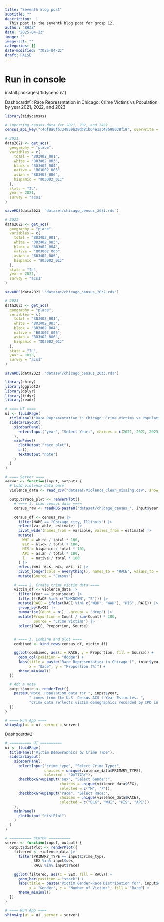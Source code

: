 ```yaml
---
title: "Seventh blog post"
subtitle: ""
description:  |
  This post is the seventh blog post for group 12.
author: "BHZZ"
date: "2025-04-22"
image: ""
image-alt: ""
categories: []
date-modified: "2025-04-22"
draft: FALSE
---
```


# Run in console
install.packages("tidycensus")

Dashboard#1: Race Representation in Chicago: Crime Victims vs Population by year 2021, 2022, and 2023
```r
library(tidycensus)

# importing census data for 2021, 202, and 2022
census_api_key("c4df8a0f6334859b29db81b64e1ac48b98038f19", overwrite = TRUE)

# 2021
data2021 <- get_acs(
  geography = "place",
  variables = c(
    total = "B03002_001",
    white = "B03002_003",
    black = "B03002_004",
    native = "B03002_005",
    asian = "B03002_006",
    hispanic = "B03002_012"
  ),
  state = "IL",
  year = 2021,
  survey = "acs1"
)

saveRDS(data2021, "dataset/chicago_census_2021.rds")

# 2022
data2022 <- get_acs(
  geography = "place",
  variables = c(
    total = "B03002_001",
    white = "B03002_003",
    black = "B03002_004",
    native = "B03002_005",
    asian = "B03002_006",
    hispanic = "B03002_012"
  ),
  state = "IL",
  year = 2022,
  survey = "acs1"
)

saveRDS(data2022, "dataset/chicago_census_2022.rds")

# 2023
data2023 <- get_acs(
  geography = "place",
  variables = c(
    total = "B03002_001",
    white = "B03002_003",
    black = "B03002_004",
    native = "B03002_005",
    asian = "B03002_006",
    hispanic = "B03002_012"
  ),
  state = "IL",
  year = 2023,
  survey = "acs1"
)

saveRDS(data2023, "dataset/chicago_census_2023.rds")


```

```r
library(shiny)
library(ggplot2)
library(dplyr)
library(tidyr)
library(readr)

```

```r
# ==== UI ====
ui <- fluidPage(
  titlePanel("Race Representation in Chicago: Crime Victims vs Population"),
  sidebarLayout(
    sidebarPanel(
      selectInput("year", "Select Year:", choices = c(2021, 2022, 2023), selected = 2021)
    ),
    mainPanel(
      plotOutput("race_plot"),
      br(),
      textOutput("note")
    )
  )
)


```


```r
# ==== Server ====
server <- function(input, output) {
  # Load violence data once
  violence_data <- read_csv("dataset/Violence_clean_missing.csv", show_col_types = FALSE)

  output$race_plot <- renderPlot({
    # ==== 1. Load census data ====
    census_raw <- readRDS(paste0("dataset/chicago_census_", input$year, ".rds"))

    census_df <- census_raw |>
      filter(NAME == "Chicago city, Illinois") |>
      select(variable, estimate) |>
      pivot_wider(names_from = variable, values_from = estimate) |>
      mutate(
        WHI = white / total * 100,
        BLK = black / total * 100,
        HIS = hispanic / total * 100,
        API = asian / total * 100,
        I   = native / total * 100
      ) |>
      select(WHI, BLK, HIS, API, I) |>
      pivot_longer(cols = everything(), names_to = "RACE", values_to = "Proportion") |>
      mutate(Source = "Census")

    # ==== 2. Create crime victim data ====
    victim_df <- violence_data |>
      filter(Year == input$year) |>
      filter(!(RACE %in% c("UNKNOWN", "S"))) |>
      mutate(RACE = ifelse(RACE %in% c("WBH", "WWH"), "HIS", RACE)) |>
      group_by(RACE) |>
      summarise(Count = n(), .groups = "drop") |>
      mutate(Proportion = Count / sum(Count) * 100,
             Source = "Crime Victims") |>
      select(RACE, Proportion, Source)
    
    
    # ==== 3. Combine and plot ====
    combined <- bind_rows(census_df, victim_df)

    ggplot(combined, aes(x = RACE, y = Proportion, fill = Source)) +
      geom_col(position = "dodge") +
      labs(title = paste("Race Representation in Chicago (", input$year, ")", sep = ""),
           x = "Race", y = "Proportion (%)") +
      theme_minimal()
  })

  # Add a note
  output$note <- renderText({
    paste0("Note: Population data for ", input$year,
           " comes from the U.S. Census ACS 1-Year Estimates. ",
           "Crime data reflects victim demographics recorded by CPD in the same year.")
  })
}

```

```r
# ==== Run App ====
shinyApp(ui = ui, server = server)

```

Dashboard#2: 

```r

# ========== UI ==========
ui <- fluidPage(
  titlePanel("Victim Demographics by Crime Type"),
  sidebarLayout(
    sidebarPanel(
      selectInput("crime_type", "Select Crime Type:",
                  choices = unique(violence_data$PRIMARY_TYPE),
                  selected = "BATTERY"),
      checkboxGroupInput("sex", "Select Gender:",
                         choices = unique(violence_data$SEX),
                         selected = c("M", "F")),
      checkboxGroupInput("race", "Select Race:",
                         choices = unique(violence_data$RACE),
                         selected = c("BLK", "WHI", "HIS", "API"))
    ),
    mainPanel(
      plotOutput("distPlot")
    )
  )
)

```

```r

# ========== SERVER ==========
server <- function(input, output) {
  output$distPlot <- renderPlot({
    filtered <- violence_data |>
      filter(PRIMARY_TYPE == input$crime_type,
             SEX %in% input$sex,
             RACE %in% input$race)

    ggplot(filtered, aes(x = SEX, fill = RACE)) +
      geom_bar(position = "stack") +
      labs(title = paste("Victim Gender-Race Distribution for", input$crime_type),
           x = "Gender", y = "Number of Victims", fill = "Race") +
      theme_minimal()
  })
}

```


```r
# ==== Run App ====
shinyApp(ui = ui, server = server)

```